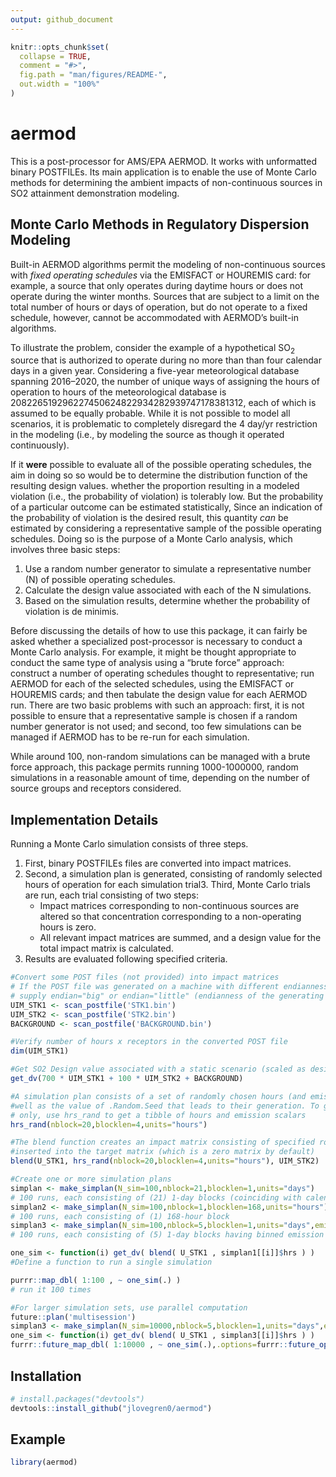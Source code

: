 ```yaml
---
output: github_document
---
```


<!-- README.md is generated from README.Rmd. Please edit that file -->

```r
knitr::opts_chunk$set(
  collapse = TRUE,
  comment = "#>",
  fig.path = "man/figures/README-",
  out.width = "100%"
)
```

# aermod

<!-- badges: start -->
<!-- badges: end -->

This is a post-processor for AMS/EPA AERMOD.  It works with unformatted binary POSTFILEs. Its main application is to enable the use of Monte Carlo methods for determining the ambient impacts of non-continuous sources in SO2 attainment demonstration modeling.

## Monte Carlo Methods in Regulatory Dispersion Modeling

Built-in AERMOD algorithms permit the modeling of non-continuous sources with *fixed operating schedules* via the EMISFACT or HOUREMIS card: for example, a source that only operates during daytime hours or does not operate during the winter months. Sources that are subject to a limit on the total number of hours or days of operation, but do not operate to a fixed schedule, however, cannot be accommodated with AERMOD's built-in algorithms.

To illustrate the problem, consider the example of a hypothetical SO~2~ source that is authorized to operate during no more than than four calendar days in a given year. Considering a five-year meteorological database spanning 2016--2020, the number of unique ways of assigning the hours of operation to hours of the meteorological database is $208226519296227450624822934282939747178381312$, each of which is assumed to be equally probable. While it is not possible to model all scenarios, it is problematic to completely disregard the 4 day/yr restriction in the modeling (i.e., by modeling the source as though it operated continuously).

If it **were** possible to evaluate all of the possible operating schedules, the aim in doing so so would be to determine the distribution function of the resulting design values. whether the proportion resulting in a modeled violation (i.e., the probability of violation) is tolerably low. But the probability of a particular outcome can be estimated statistically, Since an indication of the probability of violation is the desired result, this quantity *can* be estimated by considering a representative sample of the possible operating schedules. Doing so is the purpose of a Monte Carlo analysis, which involves three basic steps:

1. Use a random number generator to simulate a representative number (N) of possible operating schedules.
2. Calculate the design value associated with each of the N simulations.
3. Based on the simulation results, determine whether the probability of violation is de minimis.

Before discussing the details of how to use this package, it can fairly be asked whether a specialized post-processor is necessary to conduct a Monte Carlo analysis. For example, it might be thought appropriate to conduct the same type of analysis using a "brute force" approach: construct a number of operating schedules thought to representative; run AERMOD for each of the selected schedules, using the EMISFACT or HOUREMIS cards; and then tabulate the design value for each AERMOD run. There are two basic problems with such an approach: first, it is not possible to ensure that a representative sample is chosen if a random number generator is not used; and second, too few simulations can be managed if AERMOD has to be re-run for each simulation.

While around 100, non-random simulations can be managed with a brute force approach, this package permits running 1000-1000000, random simulations in a reasonable amount of time, depending on the number of source groups and receptors considered.

## Implementation Details


Running a Monte Carlo simulation consists of three steps. 

1. First, binary POSTFILEs files are converted into impact matrices. 
2. Second, a simulation plan is generated, consisting of randomly selected hours of operation for each simulation trial3. Third, Monte Carlo trials are run, each trial consisting of two steps:
    + Impact matrices corresponding to non-continuous sources are altered so that concentration corresponding to a non-operating hours is zero.
    + All relevant impact matrices are summed, and a design value for the total impact matrix is calculated.
4.  Results are evaluated following specified criteria.


``` r
#Convert some POST files (not provided) into impact matrices
# If the POST file was generated on a machine with different endianness than your own,
# supply endian="big" or endian="little" (endianness of the generating machine)
UIM_STK1 <- scan_postfile('STK1.bin')
UIM_STK2 <- scan_postfile('STK2.bin')
BACKGROUND <- scan_postfile('BACKGROUND.bin')

#Verify number of hours x receptors in the converted POST file
dim(UIM_STK1)

#Get SO2 Design value associated with a static scenario (scaled as desired)
get_dv(700 * UIM_STK1 + 100 * UIM_STK2 + BACKGROUND)

#A simulation plan consists of a set of randomly chosen hours (and emission rates, if desired), as
#well as the value of .Random.Seed that leads to their generation. To generate random hours
# only, use hrs_rand to get a tibble of hours and emission scalars
hrs_rand(nblock=20,blocklen=4,units="hours")

#The blend function creates an impact matrix consisting of specified rows from the source matrix
#inserted into the target matrix (which is a zero matrix by default)
blend(U_STK1, hrs_rand(nblock=20,blocklen=4,units="hours"), UIM_STK2)

#Create one or more simulation plans 
simplan <- make_simplan(N_sim=100,nblock=21,blocklen=1,units="days")
# 100 runs, each consisting of (21) 1-day blocks (coinciding with calendar days)
simplan2 <- make_simplan(N_sim=100,nblock=1,blocklen=168,units="hours")
# 100 runs, each consisting of (1) 168-hour block
simplan3 <- make_simplan(N_sim=100,nblock=5,blocklen=1,units="days",emis_scale=c(750,750,200,200,200))
# 100 runs, each consisting of (5) 1-day blocks having binned emission rates of 750 lb/hr (2 days) and 200 lb/hr (3 days)

one_sim <- function(i) get_dv( blend( U_STK1 , simplan1[[i]]$hrs ) )
#Define a function to run a single simulation

purrr::map_dbl( 1:100 , ~ one_sim(.) )
# run it 100 times

#For larger simulation sets, use parallel computation
future::plan('multisession')
simplan3 <- make_simplan(N_sim=10000,nblock=5,blocklen=1,units="days",emis_scale=c(750,750,200,200,200))
one_sim <- function(i) get_dv( blend( U_STK1 , simplan3[[i]]$hrs ) )
furrr::future_map_dbl( 1:10000 , ~ one_sim(.),.options=furrr::future_options(seed=TRUE) )
```

## Installation

``` r
# install.packages("devtools")
devtools::install_github("jlovegren0/aermod")
```
## Example

```r
library(aermod)
```

